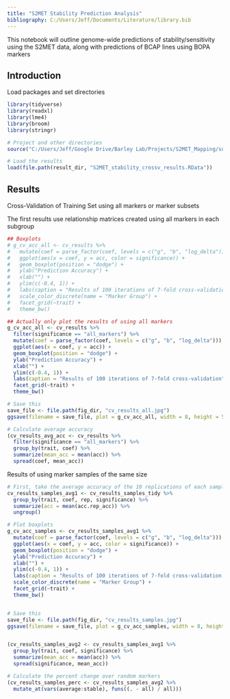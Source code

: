 ```yaml
---
title: "S2MET Stability Prediction Analysis"
bibliography: C:/Users/Jeff/Documents/Literature/library.bib
---
```


This notebook will outline genome-wide predictions of stability/sensitivity using the S2MET data, along with predictions of BCAP lines using BOPA markers


## Introduction

Load packages and set directories

```r

library(tidyverse)
library(readxl)
library(lme4)
library(broom)
library(stringr)

# Project and other directories
source("C:/Users/Jeff/Google Drive/Barley Lab/Projects/S2MET_Mapping/source.R")

# Load the results
load(file.path(result_dir, "S2MET_stability_crossv_results.RData"))


```


## Results

Cross-Validation of Training Set using all markers or marker subsets

The first results use relationship matrices created using all markers in each subgroup

```r

## Boxplots
# g_cv_acc_all <- cv_results %>% 
#   mutate(coef = parse_factor(coef, levels = c("g", "b", "log_delta"))) %>%
#   ggplot(aes(x = coef, y = acc, color = significance)) + 
#   geom_boxplot(position = "dodge") + 
#   ylab("Prediction Accuracy") +
#   xlab("") +
#   ylim(c(-0.4, 1)) + 
#   labs(caption = "Results of 100 iterations of 7-fold cross-validation") +
#   scale_color_discrete(name = "Marker Group") +
#   facet_grid(~trait) + 
#   theme_bw()

## Actually only plot the results of using all markers
g_cv_acc_all <- cv_results %>%
  filter(significance == "all_markers") %>%
  mutate(coef = parse_factor(coef, levels = c("g", "b", "log_delta"))) %>%
  ggplot(aes(x = coef, y = acc)) +
  geom_boxplot(position = "dodge") +
  ylab("Prediction Accuracy") +
  xlab("") +
  ylim(c(-0.4, 1)) +
  labs(caption = "Results of 100 iterations of 7-fold cross-validation") +
  facet_grid(~trait) +
  theme_bw()

# Save this
save_file <- file.path(fig_dir, "cv_results_all.jpg")
ggsave(filename = save_file, plot = g_cv_acc_all, width = 8, height = 5)

# Calculate average accuracy
(cv_results_avg_acc <- cv_results %>% 
  filter(significance == "all_markers") %>%
  group_by(trait, coef) %>% 
  summarize(mean_acc = mean(acc)) %>%
  spread(coef, mean_acc))

```


Results of using marker samples of the same size

```r

# First, take the average accuracy of the 10 replications of each sample
cv_results_samples_avg1 <- cv_results_samples_tidy %>% 
  group_by(trait, coef, rep, significance) %>% 
  summarize(acc = mean(acc.rep_acc)) %>%
  ungroup()

# Plot boxplots
g_cv_acc_samples <- cv_results_samples_avg1 %>% 
  mutate(coef = parse_factor(coef, levels = c("g", "b", "log_delta"))) %>%
  ggplot(aes(x = coef, y = acc, color = significance)) + 
  geom_boxplot(position = "dodge") + 
  ylab("Prediction Accuracy") +
  xlab("") +
  ylim(c(-0.4, 1)) + 
  labs(caption = "Results of 100 iterations of 7-fold cross-validation using constant marker size (232).") +
  scale_color_discrete(name = "Marker Group") +
  facet_grid(~trait) + 
  theme_bw()


# Save this
save_file <- file.path(fig_dir, "cv_results_samples.jpg")
ggsave(filename = save_file, plot = g_cv_acc_samples, width = 8, height = 5)


(cv_results_samples_avg2 <- cv_results_samples_avg1 %>% 
  group_by(trait, coef, significance) %>% 
  summarize(mean_acc = mean(acc)) %>% 
  spread(significance, mean_acc))

# Calculate the percent change over random markers
(cv_results_samples_perc <- cv_results_samples_avg2 %>% 
  mutate_at(vars(average:stable), funs((. - all) / all)))



```




